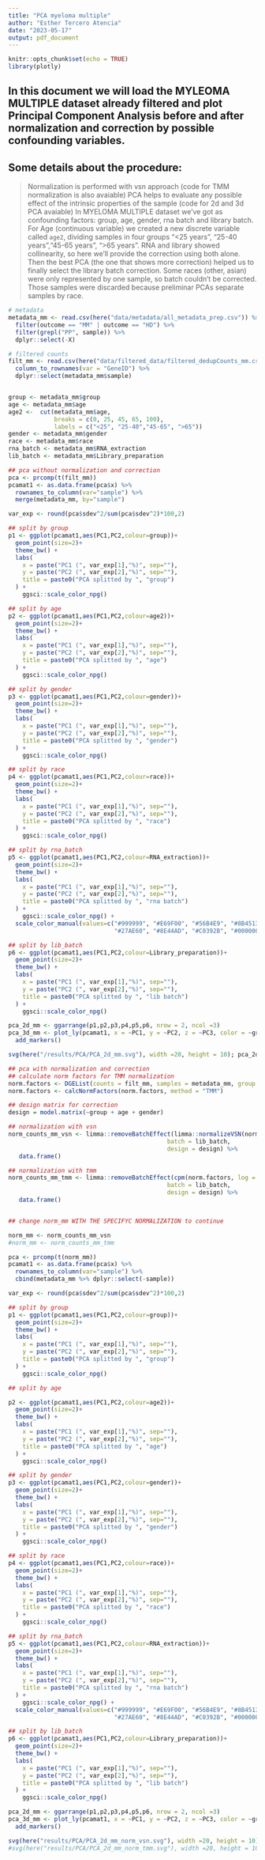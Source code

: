 ```yaml
---
title: "PCA myeloma multiple"
author: "Esther Tercero Atencia"
date: "2023-05-17"
output: pdf_document
---
```


```r
knitr::opts_chunk$set(echo = TRUE)
library(plotly)
```

## In this document we will load the MYLEOMA MULTIPLE dataset already filtered and plot Principal Component Analysis before and after normalization and correction by possible confounding variables. 

## Some details about the procedure:

> Normalization is performed with vsn approach (code for TMM normalization is also avaiable)
> PCA helps to evaluate any possible effect of the intrinsic properties of the sample (code for 2d and 3d PCA avaiable)
> In MYELOMA MULTIPLE dataset we've got as confounding factors: group, age, gender, rna batch and library batch. For Age (continuous variable) we created a new discrete variable called `age2`, dividing samples in four groups "<25 years", "25-40 years","45-65 years", ">65 years". RNA and library showed collinearity, so here we'll provide the correction using both alone. Then the best PCA (the one that shows more correction) helped us to finally select the library batch correction.
> Some races (other, asian) were only represented by one sample, so batch couldn't be corrected. Those samples were discarded because preliminar PCAs separate samples by race. 

```r
# metadata
metadata_mm <- read.csv(here("data/metadata/all_metadata_prep.csv")) %>% 
  filter(outcome == "MM" | outcome == "HD") %>%
  filter(grepl("PP", sample)) %>%
  dplyr::select(-X)

# filtered counts
filt_mm <- read.csv(here("data/filtered_data/filtered_dedupCounts_mm.csv")) %>%
  column_to_rownames(var = "GeneID") %>%
  dplyr::select(metadata_mm$sample)


group <- metadata_mm$group
age <- metadata_mm$age
age2 <-  cut(metadata_mm$age, 
             breaks = c(0, 25, 45, 65, 100), 
             labels = c("<25", "25-40","45-65", ">65"))
gender <- metadata_mm$gender
race <- metadata_mm$race
rna_batch <- metadata_mm$RNA_extraction
lib_batch <- metadata_mm$Library_preparation
```

```r
## pca without normalization and correction
pca <- prcomp(t(filt_mm))
pcamat1 <- as.data.frame(pca$x) %>%
  rownames_to_column(var="sample") %>%
  merge(metadata_mm, by="sample")

var_exp <- round(pca$sdev^2/sum(pca$sdev^2)*100,2)

## split by group
p1 <- ggplot(pcamat1,aes(PC1,PC2,colour=group))+
  geom_point(size=2)+
  theme_bw() +
  labs(
    x = paste("PC1 (", var_exp[1],"%)", sep=""),
    y = paste("PC2 (", var_exp[2],"%)", sep=""),
    title = paste0("PCA splitted by ", "group")
  ) +
    ggsci::scale_color_npg()

## split by age
p2 <- ggplot(pcamat1,aes(PC1,PC2,colour=age2))+
  geom_point(size=2)+
  theme_bw() +
  labs(
    x = paste("PC1 (", var_exp[1],"%)", sep=""),
    y = paste("PC2 (", var_exp[2],"%)", sep=""),
    title = paste0("PCA splitted by ", "age")
  ) +
    ggsci::scale_color_npg()

## split by gender
p3 <- ggplot(pcamat1,aes(PC1,PC2,colour=gender))+
  geom_point(size=2)+
  theme_bw() +
  labs(
    x = paste("PC1 (", var_exp[1],"%)", sep=""),
    y = paste("PC2 (", var_exp[2],"%)", sep=""),
    title = paste0("PCA splitted by ", "gender")
  ) +
    ggsci::scale_color_npg()

## split by race
p4 <- ggplot(pcamat1,aes(PC1,PC2,colour=race))+
  geom_point(size=2)+
  theme_bw() +
  labs(
    x = paste("PC1 (", var_exp[1],"%)", sep=""),
    y = paste("PC2 (", var_exp[2],"%)", sep=""),
    title = paste0("PCA splitted by ", "race")
  ) +
    ggsci::scale_color_npg()

## split by rna_batch
p5 <- ggplot(pcamat1,aes(PC1,PC2,colour=RNA_extraction))+
  geom_point(size=2)+
  theme_bw() +
  labs(
    x = paste("PC1 (", var_exp[1],"%)", sep=""),
    y = paste("PC2 (", var_exp[2],"%)", sep=""),
    title = paste0("PCA splitted by ", "rna batch")
  ) +
    ggsci::scale_color_npg() +
  scale_color_manual(values=c("#999999", "#E69F00", "#56B4E9", "#8B4513", "#F1C40F", "#2E86C1", 
                              "#27AE60", "#8E44AD", "#C0392B", "#000000","#16c000",  "#3498DB"))

## split by lib_batch
p6 <- ggplot(pcamat1,aes(PC1,PC2,colour=Library_preparation))+
  geom_point(size=2)+
  theme_bw() +
  labs(
    x = paste("PC1 (", var_exp[1],"%)", sep=""),
    y = paste("PC2 (", var_exp[2],"%)", sep=""),
    title = paste0("PCA splitted by ", "lib batch")
  ) +
    ggsci::scale_color_npg()

pca_2d_mm <- ggarrange(p1,p2,p3,p4,p5,p6, nrow = 2, ncol =3)
pca_3d_mm <- plot_ly(pcamat1, x = ~PC1, y = ~PC2, z = ~PC3, color = ~group, colors = c('#636EFA','#EF553B') ) %>%
  add_markers()

svg(here("/results/PCA/PCA_2d_mm.svg"), width =20, height = 10); pca_2d_mm; # dev.off()
```

```r
## pca with normalization and correction
## calculate norm factors for TMM normalization
norm.factors <- DGEList(counts = filt_mm, samples = metadata_mm, group = metadata_mm$outcome)
norm.factors <- calcNormFactors(norm.factors, method = "TMM") 

## design matrix for correction
design = model.matrix(~group + age + gender) 

## normalization with vsn
norm_counts_mm_vsn <- limma::removeBatchEffect(limma::normalizeVSN(norm.factors), 
                                             batch = lib_batch, 
                                             design = design) %>% 
   data.frame()

## normalization with tmm
norm_counts_mm_tmm <- limma::removeBatchEffect(cpm(norm.factors, log = TRUE), 
                                             batch = lib_batch, 
                                             design = design) %>% 
   data.frame()


## change norm_mm WITH THE SPECIFYC NORMALIZATION to continue

norm_mm <- norm_counts_mm_vsn
#norm_mm <- norm_counts_mm_tmm

pca <- prcomp(t(norm_mm))
pcamat1 <- as.data.frame(pca$x) %>%
  rownames_to_column(var="sample") %>%
  cbind(metadata_mm %>% dplyr::select(-sample))

var_exp <- round(pca$sdev^2/sum(pca$sdev^2)*100,2)

## split by group
p1 <- ggplot(pcamat1,aes(PC1,PC2,colour=group))+
  geom_point(size=2)+
  theme_bw() +
  labs(
    x = paste("PC1 (", var_exp[1],"%)", sep=""),
    y = paste("PC2 (", var_exp[2],"%)", sep=""),
    title = paste0("PCA splitted by ", "group")
  ) +
    ggsci::scale_color_npg()

## split by age

p2 <- ggplot(pcamat1,aes(PC1,PC2,colour=age2))+
  geom_point(size=2)+
  theme_bw() +
  labs(
    x = paste("PC1 (", var_exp[1],"%)", sep=""),
    y = paste("PC2 (", var_exp[2],"%)", sep=""),
    title = paste0("PCA splitted by ", "age")
  ) +
    ggsci::scale_color_npg()

## split by gender
p3 <- ggplot(pcamat1,aes(PC1,PC2,colour=gender))+
  geom_point(size=2)+
  theme_bw() +
  labs(
    x = paste("PC1 (", var_exp[1],"%)", sep=""),
    y = paste("PC2 (", var_exp[2],"%)", sep=""),
    title = paste0("PCA splitted by ", "gender")
  ) +
    ggsci::scale_color_npg()

## split by race
p4 <- ggplot(pcamat1,aes(PC1,PC2,colour=race))+
  geom_point(size=2)+
  theme_bw() +
  labs(
    x = paste("PC1 (", var_exp[1],"%)", sep=""),
    y = paste("PC2 (", var_exp[2],"%)", sep=""),
    title = paste0("PCA splitted by ", "race")
  ) +
    ggsci::scale_color_npg()

## split by rna_batch
p5 <- ggplot(pcamat1,aes(PC1,PC2,colour=RNA_extraction))+
  geom_point(size=2)+
  theme_bw() +
  labs(
    x = paste("PC1 (", var_exp[1],"%)", sep=""),
    y = paste("PC2 (", var_exp[2],"%)", sep=""),
    title = paste0("PCA splitted by ", "rna batch")
  ) +
    ggsci::scale_color_npg() +
  scale_color_manual(values=c("#999999", "#E69F00", "#56B4E9", "#8B4513", "#F1C40F", "#2E86C1", 
                              "#27AE60", "#8E44AD", "#C0392B", "#000000","#16c000",  "#3498DB"))

## split by lib_batch
p6 <- ggplot(pcamat1,aes(PC1,PC2,colour=Library_preparation))+
  geom_point(size=2)+
  theme_bw() +
  labs(
    x = paste("PC1 (", var_exp[1],"%)", sep=""),
    y = paste("PC2 (", var_exp[2],"%)", sep=""),
    title = paste0("PCA splitted by ", "lib batch")
  ) +
    ggsci::scale_color_npg()

pca_2d_mm <- ggarrange(p1,p2,p3,p4,p5,p6, nrow = 2, ncol =3)
pca_3d_mm <- plot_ly(pcamat1, x = ~PC1, y = ~PC2, z = ~PC3, color = ~group, colors = c('#636EFA','#EF553B') ) %>%
  add_markers()

svg(here("results/PCA/PCA_2d_mm_norm_vsn.svg"), width =20, height = 10); pca_2d_mm ; dev.off()
#svg(here("results/PCA/PCA_2d_mm_norm_tmm.svg"), width =20, height = 10); pca_2d_mm ; dev.off()


```


